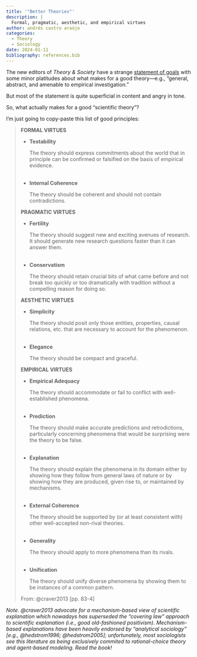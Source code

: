 ```yaml
---
title: '"Better Theories"'
description: |
  Formal, pragmatic, aesthetic, and empirical virtues
author: andrés castro araújo
categories:
  - Theory
  - Sociology
date: 2024-01-11
bibliography: references.bib
---
```


The new editors of *Theory & Society* have a strange [statement of goals](https://link.springer.com/journal/11186/updates/26605018) with some minor platitudes about what makes for a good theory---e.g., "general, abstract, and amenable to empirical investigation."

But most of the statement is quite superficial in content and angry in tone.

So, what actually makes for a good "scientific theory"?

I'm just going to copy-paste this list of good principles:

> **FORMAL VIRTUES**
>
> -   **Testability**
>
>     The theory should express commitments about the world that in principle can be confirmed or falsified on the basis of empirical evidence. </br></br>
>
> -   **Internal Coherence**
>
>     The theory should be coherent and should not contain contradictions.
>
> **PRAGMATIC VIRTUES**
>
> -   **Fertility**
>
>     The theory should suggest new and exciting avenues of research. It should generate new research questions faster than it can answer them. </br></br>
>
> -   **Conservatism**
>
>     The theory should retain crucial bits of what came before and not break too quickly or too dramatically with tradition without a compelling reason for doing so.
>
> **AESTHETIC VIRTUES**
>
> -   **Simplicity**
>
>     The theory should posit only those entities, properties, causal relations, etc. that are necessary to account for the phenomenon.</br></br>
>
> -   **Elegance**
>
>     The theory should be compact and graceful.
>
> **EMPIRICAL VIRTUES**
>
> -   **Empirical Adequacy**
>
>     The theory should accommodate or fail to conflict with well-established phenomena.</br></br>
>
> -   **Prediction**
>
>     The theory should make accurate predictions and retrodictions, particularly concerning phenomena that would be surprising were the theory to be false.</br></br>
>
> -   **Explanation**
>
>     The theory should explain the phenomena in its domain either by showing how they follow from general laws of nature or by showing how they are produced, given rise to, or maintained by mechanisms.</br></br>
>
> -   **External Coherence**
>
>     The theory should be supported by (or at least consistent with) other well-accepted non-rival theories.</br></br>
>
> -   **Generality**
>
>     The theory should apply to more phenomena than its rivals.</br></br>
>
> -   **Unification**
>
>     The theory should unify diverse phenomena by showing them to be instances of a common pattern.
>
> From: @craver2013 [pp. 83-4]

*Note. @craver2013 advocate for a mechanism-based view of scientific explanation which nowadays has superseded the "covering law" approach to scientific explanation (i.e., good old-fashioned positivism). Mechanism-based explanations have been heavily endorsed by "analytical sociology" \[e.g., @hedstrom1996; @hedstrom2005\]; unfortunately, most sociologists see this literature as being exclusively commited to rational-choice theory and agent-based modeling. Read the book!*
